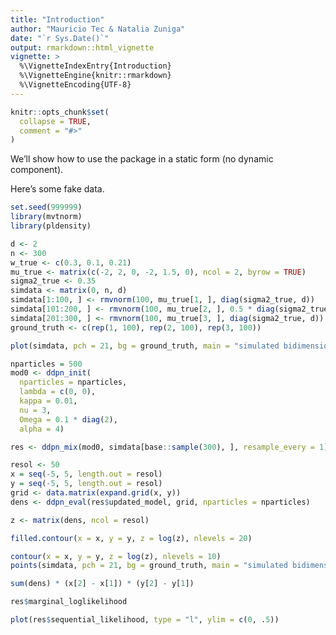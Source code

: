 ```yaml
---
title: "Introduction"
author: "Mauricio Tec & Natalia Zuniga"
date: "`r Sys.Date()`"
output: rmarkdown::html_vignette
vignette: >
  %\VignetteIndexEntry{Introduction}
  %\VignetteEngine{knitr::rmarkdown}
  %\VignetteEncoding{UTF-8}
---
```


```r
knitr::opts_chunk$set(
  collapse = TRUE,
  comment = "#>"
)
```

We'll show how to use the package in a static form (no dynamic component).

Here's some fake data.

```r
set.seed(999999)
library(mvtnorm)
library(pldensity)
```

```r
d <- 2
n <- 300
w_true <- c(0.3, 0.1, 0.21)
mu_true <- matrix(c(-2, 2, 0, -2, 1.5, 0), ncol = 2, byrow = TRUE)
sigma2_true <- 0.35
simdata <- matrix(0, n, d)
simdata[1:100, ] <- rmvnorm(100, mu_true[1, ], diag(sigma2_true, d))
simdata[101:200, ] <- rmvnorm(100, mu_true[2, ], 0.5 * diag(sigma2_true, d))
simdata[201:300, ] <- rmvnorm(100, mu_true[3, ], diag(sigma2_true, d))
ground_truth <- c(rep(1, 100), rep(2, 100), rep(3, 100))
```

```r
plot(simdata, pch = 21, bg = ground_truth, main = "simulated bidimensional data")
```


```r
nparticles = 500
mod0 <- ddpn_init(
  nparticles = nparticles, 
  lambda = c(0, 0), 
  kappa = 0.01,
  nu = 3,
  Omega = 0.1 * diag(2),
  alpha = 4)
```


```r
res <- ddpn_mix(mod0, simdata[base::sample(300), ], resample_every = 1)
```

```r
resol <- 50
x = seq(-5, 5, length.out = resol)
y = seq(-5, 5, length.out = resol)
grid <- data.matrix(expand.grid(x, y))
dens <- ddpn_eval(res$updated_model, grid, nparticles = nparticles)
```

```r
z <- matrix(dens, ncol = resol)
```

```r
filled.contour(x = x, y = y, z = log(z), nlevels = 20)
```

```r
contour(x = x, y = y, z = log(z), nlevels = 10)
points(simdata, pch = 21, bg = ground_truth, main = "simulated bidimensional data")
```

```r
sum(dens) * (x[2] - x[1]) * (y[2] - y[1])
```

```r
res$marginal_loglikelihood
```

```r
plot(res$sequential_likelihood, type = "l", ylim = c(0, .5))
```

